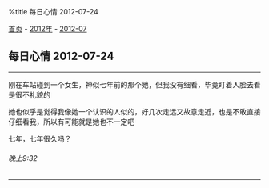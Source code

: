 %title 每日心情 2012-07-24

[[../../../index|首页]] - [[../index|2012年]] - [[index|2012-07]]
==每日心情 2012-07-24==
----
刚在车站碰到一个女生，神似七年前的那个她，但我没有细看，毕竟盯着人脸去看是很不礼貌的

她也似乎是觉得我像她一个认识的人似的，好几次走远又故意走近，也是不敢直接仔细看我，所以有可能就是她也不一定吧

七年，七年很久吗？
======晚上9:32======
----

